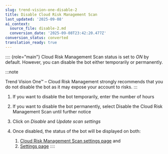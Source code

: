 ```yaml
---
slug: trend-vision-one-disable-2
title: Disable Cloud Risk Management Scan
last_updated: '2025-09-08'
ai_context:
  source_file: disable-2.md
  conversion_date: '2025-09-08T23:42:20.477Z'
conversion_status: converted
translation_ready: true
---
```


:::: {role="main"}
Cloud Risk Management Scan status is set to *ON* by default. However, you can disable the bot either temporarily or permanently.

:::note

Trend Vision One™ – Cloud Risk Management strongly recommends that you do not disable the bot as it may expose your account to risks.
:::

1.  If you want to disable the bot temporarily, enter the number of hours

2.  If you want to disable the bot permanently, select Disable the Cloud Risk Management Scan until further notice

3.  Click on *Disable* and *Update scan settings*

4.  Once disabled, the status of the bot will be displayed on both:

    1.  [Cloud Risk Management Scan settings page](settings-cloud-posture.mdx) and
    2.  [Settings page](cloud-acct-cloud-posture.mdx)
::::
